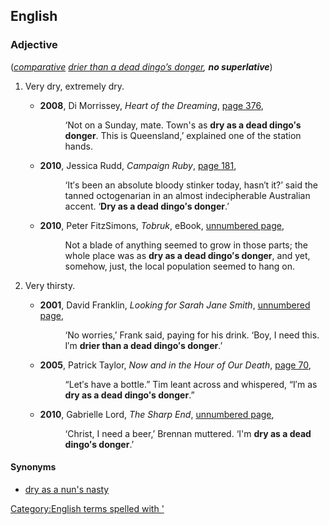 ==English==

===Adjective===
{{infl|en|adjective|pos=[[dry]] as a [[dead]] [[dingo]]’s [[donger]]}} (''[[Appendix:Glossary#comparative|comparative]] [[drier than a dead dingo’s donger|drier than a dead dingo’s donger]], '''no superlative''''')

# {{Australia|simile|informal}} Very dry, extremely dry.
#* '''2008''', Di Morrissey, ''Heart of the Dreaming'', [http://books.google.com.au/books?id=3KF4QA7alu4C&pg=PA376&dq=%22dry+as+a+dead+dingo%27s+donger%22&hl=en&ei=utzJTq_RMuXFmAWKp-gt&sa=X&oi=book_result&ct=result&redir_esc=y#v=onepage&q=%22dry%20as%20a%20dead%20dingo%27s%20donger%22&f=false page 376],
#*: ‘Not on a Sunday, mate. Town's as '''dry as a dead dingo′s donger'''. This is Queensland,’ explained one of the station hands.
#* '''2010''', Jessica Rudd, ''Campaign Ruby'', [http://books.google.com.au/books?id=jGmVMcx9IW8C&pg=PA180&dq=%22dry+as+a+dead+dingo%27s+donger%22&hl=en&ei=atLJTv2zIMjEmAXP1ckc&sa=X&oi=book_result&ct=result&redir_esc=y#v=onepage&q=%22dry%20as%20a%20dead%20dingo%27s%20donger%22&f=false page 181],
#*: ‘It′s been an absolute bloody stinker today, hasn′t it?’ said the tanned octogenarian in an almost indecipherable Australian accent. ‘'''Dry as a dead dingo′s donger'''.’
#* '''2010''', Peter FitzSimons, ''Tobruk'', eBook, [http://books.google.com.au/books?id=UWRr3qHmH_YC&pg=PT299&dq=%22dry+as+a+dead+dingo%27s+donger%22&hl=en&ei=DtjJTrLRK4T_mAXf99UX&sa=X&oi=book_result&ct=result&redir_esc=y#v=onepage&q=%22dry%20as%20a%20dead%20dingo%27s%20donger%22&f=false unnumbered page],
#*: Not a blade of anything seemed to grow in those parts; the whole place was as '''dry as a dead dingo′s donger''', and yet, somehow, just, the local population seemed to hang on.
# {{Australia|simile|informal}} Very thirsty.
#* '''2001''', David Franklin, ''Looking for Sarah Jane Smith'', [http://books.google.com.au/books?id=T2Gax6htdHwC&pg=PT106&dq=%22drier+than+a+dead+dingo%27s+donger%22&hl=en&ei=KePJTqPMJeTFmQXHh_AC&sa=X&oi=book_result&ct=result&sqi=2&redir_esc=y#v=onepage&q=%22drier%20than%20a%20dead%20dingo%27s%20donger%22&f=false unnumbered page],
#*: ‘No worries,’ Frank said, paying for his drink. ‘Boy, I need this. I′m '''drier than a dead dingo′s donger'''.’
#* '''2005''', Patrick Taylor, ''Now and in the Hour of Our Death'', [http://books.google.com.au/books?id=ANLHQB_ATVoC&pg=PA70&dq=%22dry+as+a+dead+dingo%27s+donger%22&hl=en&ei=dt_JTt2tCsLQmAWp7eQK&sa=X&oi=book_result&ct=result&redir_esc=y#v=onepage&q=%22dry%20as%20a%20dead%20dingo%27s%20donger%22&f=false page 70],
#*: “Let′s have a bottle.” Tim leant across and whispered, “I′m as '''dry as a dead dingo′s donger'''.”
#* '''2010''', Gabrielle Lord, ''The Sharp End'', [http://books.google.com.au/books?id=rT70g0ba80sC&pg=PT86&dq=%22dry+as+a+dead+dingo%27s+donger%22&hl=en&ei=DtjJTrLRK4T_mAXf99UX&sa=X&oi=book_result&ct=result&redir_esc=y#v=onepage&q=%22dry%20as%20a%20dead%20dingo%27s%20donger%22&f=false unnumbered page],
#*: ‘Christ, I need a beer,’ Brennan muttered. ‘I'm '''dry as a dead dingo′s donger'''.’

====Synonyms====
* [[dry as a nun's nasty]]

[[Category:English terms spelled with ']]